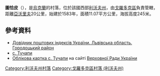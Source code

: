 {{coord|49|49|35|N|23|32|30|E|scale:100000|display=title}}

'''圖恰皮'''（{{lang-uk|Тучапи}}），是[[烏克蘭|烏克蘭]]的村落，位於該國西部[[利沃夫州|利沃夫州]]，由[[戈羅多克區|戈羅多克區]]負責管轄，距離[[亞沃里夫|亞沃里夫]]20公里，始建於1583年，面積11.07平方公里，海拔高度245米。

==參考資料==
*[http://www.uaidx.com/13/301/index Довідник поштових індексів України. Львівська область. Городоцький район]{{Wayback|url=http://www.uaidx.com/13/301/index |date=20161001112734 }}
*[http://w1.c1.rada.gov.ua/pls/z7503/A005?rf7571=19409 с. Тучапи] {{Wayback|url=http://w1.c1.rada.gov.ua/pls/z7503/A005?rf7571=19409 |date=20181217202339 }}
* [http://w1.c1.rada.gov.ua/pls/z7503/A005?rf7571=19409 Облікова картка с. Тучапи] {{Wayback|url=http://w1.c1.rada.gov.ua/pls/z7503/A005?rf7571=19409 |date=20181217202339 }} на сайті [[ВРУ|Верховної Ради України]]

{{DEFAULTSORT:Тучапи}}
[[Category:利沃夫州村落|Category:利沃夫州村落]]
[[Category:戈羅多克區村落_(利沃夫州)|Category:戈羅多克區村落 (利沃夫州)]]


{{Lviv-geo-stub}}